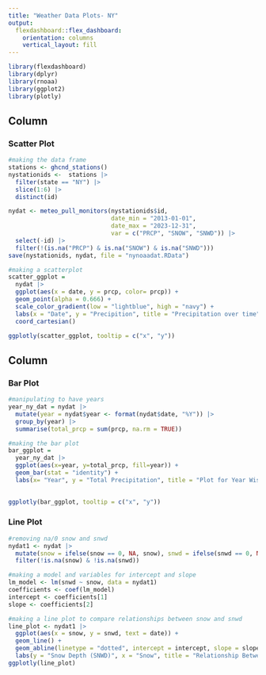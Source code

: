 ```yaml
---
title: "Weather Data Plots- NY"
output:
  flexdashboard::flex_dashboard:
    orientation: columns
    vertical_layout: fill
---
```


```r
library(flexdashboard)
library(dplyr)
library(rnoaa)
library(ggplot2)
library(plotly)
```

Column {data-width=550}
-----------------------------------------------------------------------

### Scatter Plot

```r

#making the data frame
stations <- ghcnd_stations()
nystationids <-  stations |> 
  filter(state == "NY") |>
  slice(1:6) |>
  distinct(id)

nydat <- meteo_pull_monitors(nystationids$id, 
                             date_min = "2013-01-01", 
                             date_max = "2023-12-31", 
                             var = c("PRCP", "SNOW", "SNWD")) |>
  select(-id) |>
  filter(!(is.na("PRCP") & is.na("SNOW") & is.na("SNWD")))
save(nystationids, nydat, file = "nynoaadat.RData")

#making a scatterplot
scatter_ggplot = 
  nydat |>
  ggplot(aes(x = date, y = prcp, color= prcp)) +
  geom_point(alpha = 0.666) +
  scale_color_gradient(low = "lightblue", high = "navy") +
  labs(x = "Date", y = "Precipition", title = "Precipitation over time") +
  coord_cartesian()

ggplotly(scatter_ggplot, tooltip = c("x", "y"))
```

Column {data-width=450}
-----------------------------------------------------------------------

### Bar Plot

```r

#manipulating to have years
year_ny_dat = nydat |>
  mutate(year = nydat$year <- format(nydat$date, "%Y")) |>
  group_by(year) |>
  summarise(total_prcp = sum(prcp, na.rm = TRUE))

#making the bar plot
bar_ggplot = 
  year_ny_dat |>
  ggplot(aes(x=year, y=total_prcp, fill=year)) +
  geom_bar(stat = "identity") +
  labs(x= "Year", y = "Total Precipitation", title = "Plot for Year Wise Total Precipitation")
  

ggplotly(bar_ggplot, tooltip = c("x", "y"))

```

### Line Plot

```r

#removing na/0 snow and snwd
nydat1 <- nydat |>
  mutate(snow = ifelse(snow == 0, NA, snow), snwd = ifelse(snwd == 0, NA, snwd)) |>
  filter(!is.na(snow) & !is.na(snwd))

#making a model and variables for intercept and slope
lm_model <- lm(snwd ~ snow, data = nydat1)
coefficients <- coef(lm_model)
intercept <- coefficients[1]
slope <- coefficients[2]

#making a line plot to compare relationships between snow and snwd
line_plot <- nydat1 |>
  ggplot(aes(x = snow, y = snwd, text = date)) +
  geom_line() +
  geom_abline(linetype = "dotted", intercept = intercept, slope = slope, color = "magenta", lwd = 0.7) +
  labs(y = "Snow Depth (SNWD)", x = "Snow", title = "Relationship Between Snowfall and Snow Depth")
ggplotly(line_plot)
```